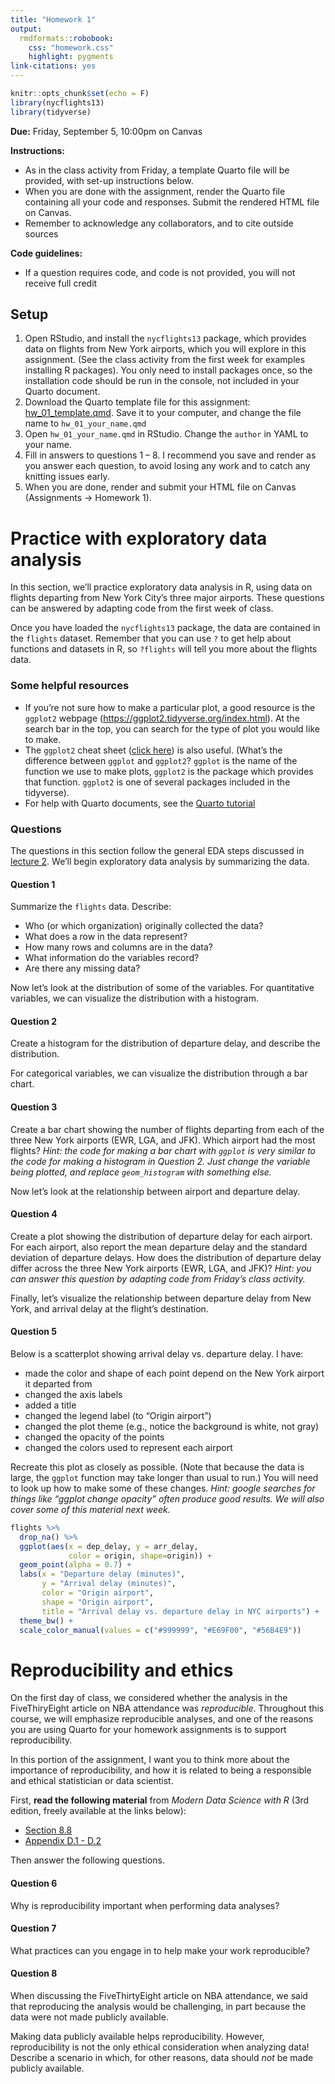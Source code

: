 ```yaml
---
title: "Homework 1"
output: 
  rmdformats::robobook:
    css: "homework.css"
    highlight: pygments
link-citations: yes
---
```


```r
knitr::opts_chunk$set(echo = F)
library(nycflights13)
library(tidyverse)
```

**Due:** Friday, September 5, 10:00pm on Canvas

**Instructions:** 

* As in the class activity from Friday, a template Quarto file will be provided, with set-up instructions below.
* When you are done with the assignment, render the Quarto file containing all your code and responses. Submit the rendered HTML file on Canvas.
* Remember to acknowledge any collaborators, and to cite outside sources

**Code guidelines:**

* If a question requires code, and code is not provided, you will not receive full credit

## Setup

1. Open RStudio, and install the `nycflights13` package, which provides data on flights from New York airports, which you will explore in this assignment. (See the class activity from the first week for examples installing R packages). You only need to install packages once, so the installation code should be run in the console, not included in your Quarto document.
2. Download the Quarto template file for this assignment: [hw_01_template.qmd](https://sta112-f25.github.io/homework/hw_01_template.qmd). Save it to your computer, and change the file name to `hw_01_your_name.qmd`
3. Open `hw_01_your_name.qmd` in RStudio. Change the `author` in YAML to your name.
4. Fill in answers to questions 1 -- 8. I recommend you save and render as you answer each question, to avoid losing any work and to catch any knitting issues early.
5. When you are done, render and submit your HTML file on Canvas (Assignments -> Homework 1).

# Practice with exploratory data analysis

In this section, we'll practice exploratory data analysis in R, using data on flights departing from New York City's three major airports. These questions can be answered by adapting code from the first week of class.

Once you have loaded the `nycflights13` package, the data are contained in the `flights` dataset. Remember that you can use `?` to get help about functions and datasets in R, so `?flights` will tell you more about the flights data.

### Some helpful resources

* If you're not sure how to make a particular plot, a good resource is the `ggplot2` webpage ([https://ggplot2.tidyverse.org/index.html](https://ggplot2.tidyverse.org/index.html)). At the search bar in the top, you can search for the type of plot you would like to make. 
* The `ggplot2` cheat sheet ([click here](https://rstudio.github.io/cheatsheets/html/data-visualization.html)) is also useful. (What's the difference between `ggplot` and `ggplot2`? `ggplot` is the name of the function we use to make plots, `ggplot2` is the package which provides that function. `ggplot2` is one of several packages included in the tidyverse).
* For help with Quarto documents, see the [Quarto tutorial](https://quarto.org/docs/get-started/hello/rstudio.html)

### Questions

The questions in this section follow the general EDA steps discussed in [lecture 2](https://sta112-f25.github.io/slides/lecture_02.pdf). We'll begin exploratory data analysis by summarizing the data. 

:::{.question}
#### Question 1

Summarize the `flights` data. Describe:

* Who (or which organization) originally collected the data?
* What does a row in the data represent?
* How many rows and columns are in the data?
* What information do the variables record?
* Are there any missing data?
:::

Now let's look at the distribution of some of the variables. For quantitative variables, we can visualize the distribution with a histogram. 

:::{.question}
#### Question 2

Create a histogram for the distribution of departure delay, and describe the distribution.
:::

For categorical variables, we can visualize the distribution through a bar chart.

:::{.question}
#### Question 3

Create a bar chart showing the number of flights departing from each of the three New York airports (EWR, LGA, and JFK). Which airport had the most flights? *Hint: the code for making a bar chart with `ggplot` is very similar to the code for making a histogram in Question 2. Just change the variable being plotted, and replace `geom_histogram` with something else.*
:::

Now let's look at the relationship between airport and departure delay.

:::{.question}
#### Question 4

Create a plot showing the distribution of departure delay for each airport. For each airport, also report the mean departure delay and the standard deviation of departure delays. How does the distribution of departure delay differ across the three New York airports (EWR, LGA, and JFK)? *Hint: you can answer this question by adapting code from Friday's class activity.*
:::

Finally, let's visualize the relationship between departure delay from New York, and arrival delay at the flight's destination. 

:::{.question}
#### Question 5

Below is a scatterplot showing arrival delay vs. departure delay. I have:

* made the color and shape of each point depend on the New York airport it departed from
* changed the axis labels
* added a title
* changed the legend label (to "Origin airport")
* changed the plot theme (e.g., notice the background is white, not gray)
* changed the opacity of the points
* changed the colors used to represent each airport

Recreate this plot as closely as possible. (Note that because the data is large, the `ggplot` function may take longer than usual to run.) You will need to look up how to make some of these changes. *Hint: google searches for things like "ggplot change opacity" often produce good results. We will also cover some of this material next week.*
:::

```r
flights %>%
  drop_na() %>%
  ggplot(aes(x = dep_delay, y = arr_delay, 
             color = origin, shape=origin)) +
  geom_point(alpha = 0.7) +
  labs(x = "Departure delay (minutes)", 
       y = "Arrival delay (minutes)",
       color = "Origin airport",
       shape = "Origin airport",
       title = "Arrival delay vs. departure delay in NYC airports") +
  theme_bw() +
  scale_color_manual(values = c("#999999", "#E69F00", "#56B4E9"))
```

# Reproducibility and ethics

On the first day of class, we considered whether the analysis in the FiveThiryEight article on NBA attendance was *reproducible*. Throughout this course, we will emphasize reproducible analyses, and one of the reasons you are using Quarto for your homework assignments is to support reproducibility.

In this portion of the assignment, I want you to think more about the importance of reproducibility, and how it is related to being a responsible and ethical statistician or data scientist.

First, **read the following material** from *Modern Data Science with R* (3rd edition, freely available at the links below):

* [Section 8.8](https://mdsr-book.github.io/mdsr3e/08-ethics.html#sec-reproducibility)
* [Appendix D.1 - D.2](https://mdsr-book.github.io/mdsr3e/D-reproducible.html)

Then answer the following questions.

:::{.question}
#### Question 6

Why is reproducibility important when performing data analyses?
:::

:::{.question}
#### Question 7

What practices can you engage in to help make your work reproducible?
:::

:::{.question}
#### Question 8

When discussing the FiveThirtyEight article on NBA attendance, we said that reproducing the analysis would be challenging, in part because the data were not made publicly available.

Making data publicly available helps reproducibility. However, reproducibility is not the only ethical consideration when analyzing data! Describe a scenario in which, for other reasons, data should *not* be made publicly available.
:::

